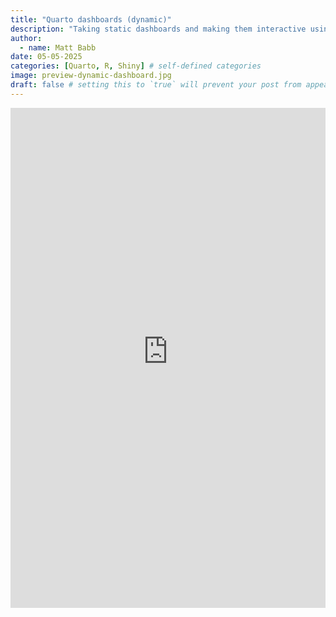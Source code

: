 ```yaml
---
title: "Quarto dashboards (dynamic)"
description: "Taking static dashboards and making them interactive using Shiny"
author:
  - name: Matt Babb
date: 05-05-2025
categories: [Quarto, R, Shiny] # self-defined categories
image: preview-dynamic-dashboard.jpg
draft: false # setting this to `true` will prevent your post from appearing on your listing page until you're ready!
---
```


<center>

<iframe src="https://34kshr-matt-babb.shinyapps.io/lab-4/#belief-that-vaccines-are-safe" frameborder="0" width="100%" height="800" allowfullscreen="true" mozallowfullscreen="true" webkitallowfullscreen="true">

</iframe>

</center>
